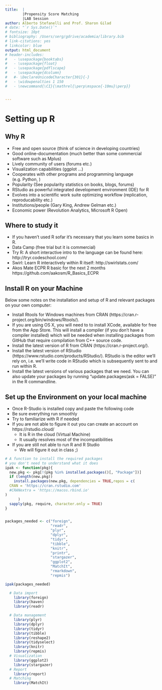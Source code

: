 ```yaml
---
title:  |
        |Propensity Score Matching 
        |LAB Session
author: Alberto Stefanelli and Prof. Sharon Gilad 
# date: "`r Sys.Date()`"
# fontsize: 10pt 
# bibliography: /Users/serg/gdrive/academia/library.bib
# link-citations: yes
# linkcolor: blue
output: html_document
# header-includes:
#   - \usepackage{booktabs}
#   - \usepackage{float}
#   - \usepackage{pdflscape}
#   - \usepackage{dcolumn}
#   #- \DeclareUnicodeCharacter{301}{-}
#   - \widowpenalties 1 150
#   - \newcommand{\CI}{\mathrel{\perp\mspace{-10mu}\perp}}


---
```


# Setting up R 

## Why R 

- Free and open source (think of science in developing countries)
- Good online-documentation (much better than some commercial software such as Mplus)
- Lively community of users (forums etc.)
- Visualization capabilities (ggplot ...)
- Cooperates with other programs and programming language (e.g. Python, )
- Popularity (See popularity statistics on books, blogs, forums)
- RStudio as powerful integrated development environment (IDE) for R
- Evolves into a scientific work suite optimizing workflow (replication, reproducability etc.)
- Institutions/people (Gary King, Andrew Gelman etc.)
- Economic power (Revolution Analytics, Microsoft R Open)

## Where to study it 

- If you haven’t used R sofar it’s necessary that you learn some basics in R. 
- Data Camp (free trial but it is commercial) 
- Try R: A short interactive intro to the language can be found here: http://tryr.codeschool.com/
- Swirl: Learn R interactively within R itself: http://swirlstats.com/
- Akos Mate ECPR R basic for the next 2 months https://github.com/aakosm/R_Basics_ECPR

## Install R on your Machine 

Below some notes on the installation and setup of R and relevant packages on your own computer:

- Install Rtools for Windows machines from CRAN (https://cran.r-project.org/bin/windows/Rtools/). 
- If you are using OS X, you will need to to install XCode, available for free from the App Store. This will install a compiler (if you don’t have a compiler installed) which will be needed when installing packages from GitHub that require compilation from C++ source code.
- Install the latest version of R from CRAN (https://cran.r-project.org/).
- Install the latest version of RStudio (https://www.rstudio.com/products/RStudio/). RStudio is the editor we’ll rely on, i.e. we’ll write code in RStudio which is subsequently sent to and run within R.
- Install the latest versions of various packages that we need. You can also update your packages by running “update.packages(ask = FALSE)” in the R commandline.


## Set up the Environment on your local machine 

- Once R-Studio is installed copy and paste the following code
- Be sure everything run smoothly 
- Try to familiarize with R if needed 
- If you are not able to figure it out you can create an account on https://rstudio.cloud/
  - It is R in the cloud (Virtual Machine)
  - It usually resolves most of the incompatibilities 
- If you are still not able to run R and R Studio
  - We will figure it out in class ;)

  
```r

# A function to install the required packages
# you don't need to understand what it does
ipak <- function(pkg){
  new.pkg <- pkg[!(pkg %in% installed.packages()[, "Package"])]
  if (length(new.pkg)) 
    install.packages(new.pkg, dependencies = TRUE,repos = c(
  CRAN = 'https://cran.rstudio.com'
  #CRANextra = 'https://macos.rbind.io'
)
      )
  sapply(pkg, require, character.only = TRUE)
}


packages_needed <- c("foreign", 
                     "readr",
                     "plyr",
                     "dplyr",
                     "tidyr",
                     "tibble", 
                     "knitr",
                     "printr",
                     "stargazer",
                     "ggplot2",
                     "MatchIt",
                     "rmarkdown",
                     "repmis")

ipak(packages_needed)
```


```r
  # Data import
    library(foreign)
    library(haven)
    library(readr)

  # Data management
    library(plyr)
    library(dplyr)
    library(tidyr)
    library(tibble)
    library(reshape2)
    library(tidyselect)
    library(knitr)
    library(repmis)
  # Visualization 
    library(ggplot2)
    library(stargazer)
  # Report 
    library(report)
  # Matching 
    library(MatchIt)
```
